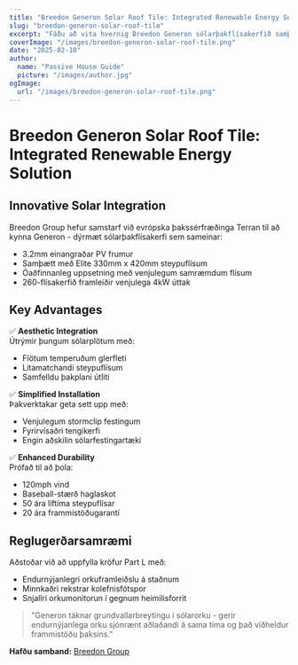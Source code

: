 ```yaml
---
title: "Breedon Generon Solar Roof Tile: Integrated Renewable Energy Solution"
slug: "breedon-generon-solar-roof-tile"
excerpt: "Fáðu að vita hvernig Breedon Generon sólarþakflísakerfið samþættir endurnýjanlega orkugenerun með hefðbundnum þakútliti."
coverImage: "/images/breedon-generon-solar-roof-tile.png"
date: "2025-02-10"
author:
  name: "Passive House Guide"
  picture: "/images/author.jpg"
ogImage:
  url: "/images/breedon-generon-solar-roof-tile.png"
---
```


# Breedon Generon Solar Roof Tile: Integrated Renewable Energy Solution

## Innovative Solar Integration

Breedon Group hefur samstarf við evrópska þakssérfræðinga Terran til að kynna Generon - dýrmæt sólarþakflísakerfi sem sameinar:

- 3.2mm einangraðar PV frumur
- Samþætt með Elite 330mm x 420mm steypuflísum
- Óaðfinnanleg uppsetning með venjulegum samræmdum flísum
- 260-flísakerfið framleiðir venjulega 4kW úttak

## Key Advantages

✅ **Aesthetic Integration**  
Útrýmir þungum sólarplötum með:
- Flötum temperuðum glerfleti
- Litamatchandi steypuflísum
- Samfelldu þakplani útliti

✅ **Simplified Installation**  
Þakverktakar geta sett upp með:
- Venjulegum stormclip festingum
- Fyrirvísaðri tengikerfi
- Engin aðskilin sólarfestingartæki

✅ **Enhanced Durability**  
Prófað til að þola:
- 120mph vind
- Baseball-stærð haglaskot
- 50 ára líftíma steypuflísar
- 20 ára frammistöðugarantí

## Reglugerðarsamræmi

Aðstoðar við að uppfylla kröfur Part L með:
- Endurnýjanlegri orkuframleiðslu á staðnum
- Minnkaðri rekstrar kolefnisfótspor
- Snjallri orkumonitorun í gegnum heimilisforrit

> "Generon táknar grundvallarbreytingu í sólarorku - gerir endurnýjanlega orku sjónrænt aðlaðandi á sama tíma og það viðheldur frammistöðu þaksins."  

**Hafðu samband:** [Breedon Group](https://www.breedongroup.com)